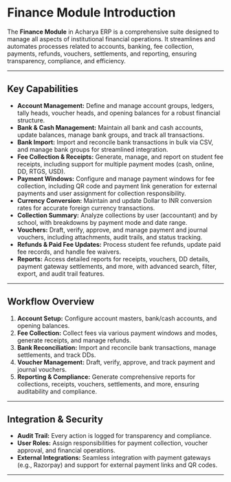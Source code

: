 # Finance Module Introduction

The **Finance Module** in Acharya ERP is a comprehensive suite designed to manage all aspects of institutional financial operations. It streamlines and automates processes related to accounts, banking, fee collection, payments, refunds, vouchers, settlements, and reporting, ensuring transparency, compliance, and efficiency.

---

## Key Capabilities

- **Account Management:** Define and manage account groups, ledgers, tally heads, voucher heads, and opening balances for a robust financial structure.
- **Bank & Cash Management:** Maintain all bank and cash accounts, update balances, manage bank groups, and track all transactions.
- **Bank Import:** Import and reconcile bank transactions in bulk via CSV, and manage bank groups for streamlined integration.
- **Fee Collection & Receipts:** Generate, manage, and report on student fee receipts, including support for multiple payment modes (cash, online, DD, RTGS, USD).
- **Payment Windows:** Configure and manage payment windows for fee collection, including QR code and payment link generation for external payments and user assignment for collection responsibility.
- **Currency Conversion:** Maintain and update Dollar to INR conversion rates for accurate foreign currency transactions.
- **Collection Summary:** Analyze collections by user (accountant) and by school, with breakdowns by payment mode and date range.
- **Vouchers:** Draft, verify, approve, and manage payment and journal vouchers, including attachments, audit trails, and status tracking.
- **Refunds & Paid Fee Updates:** Process student fee refunds, update paid fee records, and handle fee waivers.
- **Reports:** Access detailed reports for receipts, vouchers, DD details, payment gateway settlements, and more, with advanced search, filter, export, and audit trail features.

---

## Workflow Overview

1. **Account Setup:** Configure account masters, bank/cash accounts, and opening balances.
2. **Fee Collection:** Collect fees via various payment windows and modes, generate receipts, and manage refunds.
3. **Bank Reconciliation:** Import and reconcile bank transactions, manage settlements, and track DDs.
4. **Voucher Management:** Draft, verify, approve, and track payment and journal vouchers.
5. **Reporting & Compliance:** Generate comprehensive reports for collections, receipts, vouchers, settlements, and more, ensuring auditability and compliance.

---

## Integration & Security

- **Audit Trail:** Every action is logged for transparency and compliance.
- **User Roles:** Assign responsibilities for payment collection, voucher approval, and financial operations.
- **External Integrations:** Seamless integration with payment gateways (e.g., Razorpay) and support for external payment links and QR codes.

---
